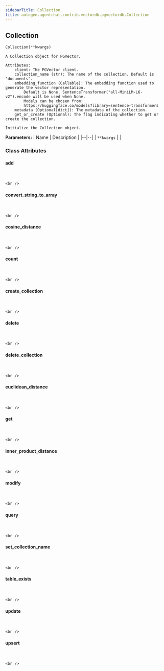 ```yaml
---
sidebarTitle: Collection
title: autogen.agentchat.contrib.vectordb.pgvectordb.Collection
---
```

<h2 id="autogen.agentchat.contrib.vectordb.pgvectordb.Collection" class="doc doc-heading">
    <code class="doc-symbol doc-symbol-heading doc-symbol-class"></code>
    <span class="doc doc-object-name doc-class-name">Collection</span>
</h2>

```python
Collection(**kwargs)
```

    A Collection object for PGVector.
    
    Attributes:
        client: The PGVector client.
        collection_name (str): The name of the collection. Default is "documents".
        embedding_function (Callable): The embedding function used to generate the vector representation.
            Default is None. SentenceTransformer("all-MiniLM-L6-v2").encode will be used when None.
            Models can be chosen from:
            https://huggingface.co/models?library=sentence-transformers
        metadata (Optional[dict]): The metadata of the collection.
        get_or_create (Optional): The flag indicating whether to get or create the collection.
    
    Initialize the Collection object.

<b>Parameters:</b>
| Name | Description |
|--|--|
| `**kwargs` |  |

### Class Attributes

<code class="doc-symbol doc-symbol-heading doc-symbol-attribute"></code>
#### add
<br />

    <br />

<code class="doc-symbol doc-symbol-heading doc-symbol-attribute"></code>
#### convert_string_to_array
<br />

    <br />

<code class="doc-symbol doc-symbol-heading doc-symbol-attribute"></code>
#### cosine_distance
<br />

    <br />

<code class="doc-symbol doc-symbol-heading doc-symbol-attribute"></code>
#### count
<br />

    <br />

<code class="doc-symbol doc-symbol-heading doc-symbol-attribute"></code>
#### create_collection
<br />

    <br />

<code class="doc-symbol doc-symbol-heading doc-symbol-attribute"></code>
#### delete
<br />

    <br />

<code class="doc-symbol doc-symbol-heading doc-symbol-attribute"></code>
#### delete_collection
<br />

    <br />

<code class="doc-symbol doc-symbol-heading doc-symbol-attribute"></code>
#### euclidean_distance
<br />

    <br />

<code class="doc-symbol doc-symbol-heading doc-symbol-attribute"></code>
#### get
<br />

    <br />

<code class="doc-symbol doc-symbol-heading doc-symbol-attribute"></code>
#### inner_product_distance
<br />

    <br />

<code class="doc-symbol doc-symbol-heading doc-symbol-attribute"></code>
#### modify
<br />

    <br />

<code class="doc-symbol doc-symbol-heading doc-symbol-attribute"></code>
#### query
<br />

    <br />

<code class="doc-symbol doc-symbol-heading doc-symbol-attribute"></code>
#### set_collection_name
<br />

    <br />

<code class="doc-symbol doc-symbol-heading doc-symbol-attribute"></code>
#### table_exists
<br />

    <br />

<code class="doc-symbol doc-symbol-heading doc-symbol-attribute"></code>
#### update
<br />

    <br />

<code class="doc-symbol doc-symbol-heading doc-symbol-attribute"></code>
#### upsert
<br />

    <br />
